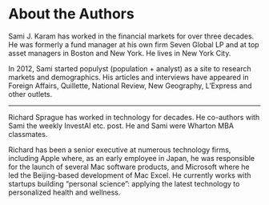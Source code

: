 # About the Authors {.unnumbered}

Sami J. Karam has worked in the financial markets for over three decades. He was formerly a fund manager at his own firm Seven Global LP and at top asset managers in Boston and New York. He lives in New York City.

In 2012, Sami started populyst (population + analyst) as a site to research markets and demographics. His articles and interviews have appeared in Foreign Affairs, Quillette, National Review, New Geography, L’Express and other outlets.


***

Richard Sprague has worked in technology for decades. He co-authors with Sami the weekly InvestAI etc. post. He and Sami were Wharton MBA classmates. 

Richard has been a senior executive at numerous technology firms, including Apple where, as an early employee in Japan, he was responsible for the launch of several Mac software products, and Microsoft where he led the Beijing-based development of Mac Excel. He currently works with startups building "personal science": applying the latest technology to personalized health and wellness.

